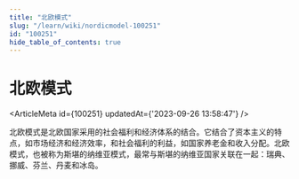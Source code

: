```yaml
---
title: "北欧模式"
slug: "/learn/wiki/nordicmodel-100251"
id: "100251"
hide_table_of_contents: true
---
```



# 北欧模式

<ArticleMeta id={100251} updatedAt={'2023-09-26 13:58:47'} />
<div className='border-solid border-b border-t-0 my-4 border-[var(--ifm-color-gray-300)]' />

北欧模式是北欧国家采用的社会福利和经济体系的结合。它结合了资本主义的特点，如市场经济和经济效率，和社会福利的利益，如国家养老金和收入分配。北欧模式，也被称为斯堪的纳维亚模式，最常与斯堪的纳维亚国家关联在一起：瑞典、挪威、芬兰、丹麦和冰岛。
